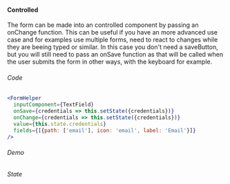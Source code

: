 
#### Controlled

The form can be made into an controlled component by passing an
onChange function. This can be useful if you have an more advanced
use case and for examples use multiple forms, need to react to changes
while they are beeing typed or similar.
In this case you don't need a saveButton, but you will still need to
pass an onSave function as that will be called when the user submits
the form in other ways, with the keyboard for example.

###### Code

```jsx
<FormHelper
  inputComponent={TextField}
  onSave={credentials => this.setState({credentials})}
  onChange={credentials => this.setState({credentials})}
  value={this.state.credentials}
  fields={[{path: ['email'], icon: 'email', label: 'Email'}]}
/>
```

###### Demo

<div>
  <Example />
</div>

###### State

<div>
  <p>
    <Spy />
  </p>
</div>
